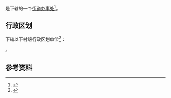 {{中国乡级行政区|41/13/27/002/000}}

'''{{PAGENAMEBASE}}'''是{{PRC admin/fullname|41/13/27/002/000|3}}下辖的一个[[街道办事处|街道办事处]]<ref>{{PRC admin/ref sgc|{{PRC admin/parent|41/13/27/002/000}}}}</ref>。

== 行政区划 ==
{{PAGENAMEBASE}}下辖以下村级行政区划单位<ref>{{PRC admin/ref sgc|41/13/27/002/000}}</ref>：

{{PRC admin/children|41/13/27/002/000}}。

== 参考资料 ==
{{reflist}}

{{河南行政区划小作品}}
{{PRC admin/navcat|41/13/27/002/000}}